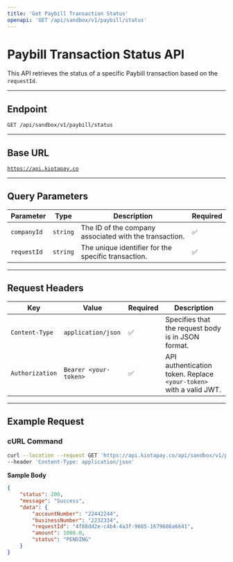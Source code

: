 ```yaml
---
title: 'Get Paybill Transaction Status'
openapi: 'GET /api/sandbox/v1/paybill/status'
---
```


# Paybill Transaction Status API

This API retrieves the status of a specific Paybill transaction based on the `requestId`.

***

## **Endpoint**

`GET /api/sandbox/v1/paybill/status`

***

## **Base URL**

[`https://api.kiotapay.co`](https://api.kiotapay.co)

***

## **Query Parameters**

| Parameter   | Type     | Description                                            | Required |
| ----------- | -------- | ------------------------------------------------------ | -------- |
| `companyId` | `string` | The ID of the company associated with the transaction. | ✅        |
| `requestId` | `string` | The unique identifier for the specific transaction.    | ✅        |

***

## **Request Headers**

| Key             | Value                 | Required | Description                                                        |
| --------------- | --------------------- | -------- | ------------------------------------------------------------------ |
| `Content-Type`  | `application/json`    | ✅        | Specifies that the request body is in JSON format.                 |
| `Authorization` | `Bearer <your-token>` | ✅        | API authentication token. Replace `<your-token>` with a valid JWT. |

***

## **Example Request**

### **cURL Command**

```bash
curl --location --request GET 'https://api.kiotapay.co/api/sandbox/v1/paybill/status?companyId=4d6e1ea9-5ab8-496a-978f-7e9b2bce80c4&requestId=4f88dd2e-c4b4-4a3f-9605-1679686a6641' \
--header 'Content-Type: application/json'
```

**Sample Body**

```json
{
    "status": 200,
    "message": "Success",
    "data": {
        "accountNumber": "22442244",
        "businessNumber": "2232334",
        "requestId": "4f88dd2e-c4b4-4a3f-9605-1679686a6641",
        "amount": 1000.0,
        "status": "PENDING"
    }
}
```